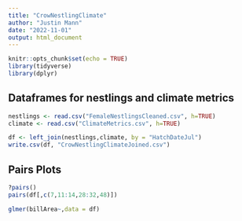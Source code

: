 ```yaml
---
title: "CrowNestlingClimate"
author: "Justin Mann"
date: "2022-11-01"
output: html_document
---
```


```r
knitr::opts_chunk$set(echo = TRUE)
library(tidyverse)
library(dplyr)
```

## Dataframes for nestlings and climate metrics

```r
nestlings <- read.csv("FemaleNestlingsCleaned.csv", h=TRUE)
climate <- read.csv("ClimateMetrics.csv", h=TRUE)
```

```r
df <- left_join(nestlings,climate, by = "HatchDateJul")
write.csv(df, "CrowNestlingClimateJoined.csv")
```


## Pairs Plots

```r
?pairs()
pairs(df[,c(7,11:14,28:32,48)])
```

```r
glmer(billArea~,data = df)
```

